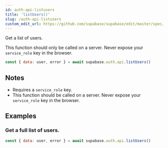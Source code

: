 ```yaml
---
id: auth-api-listusers
title: 'listUsers()'
slug: /auth-api-listusers
custom_edit_url: https://github.com/supabase/supabase/edit/master/spec/supabase_js_v2_legacy.yml
---
```



Get a list of users.

This function should only be called on a server. Never expose your `service_role` key in the browser.

```js
const { data: user, error } = await supabase.auth.api.listUsers()
```

## Notes

- Requires a `service_role` key.
- This function should be called on a server. Never expose your `service_role` key in the browser.

## Examples

### Get a full list of users.

```js
const { data: user, error } = await supabase.auth.api.listUsers()
```
